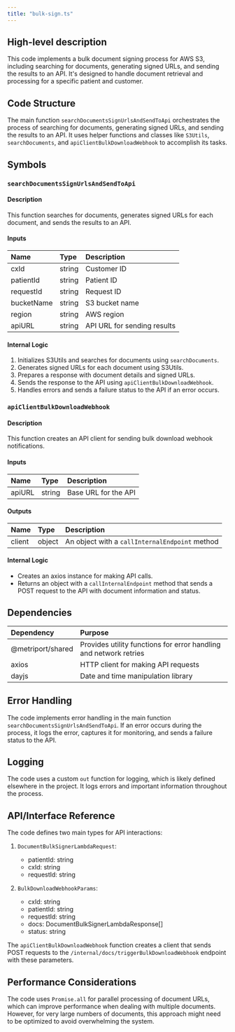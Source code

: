 ```yaml
---
title: "bulk-sign.ts"
---
```


## High-level description
This code implements a bulk document signing process for AWS S3, including searching for documents, generating signed URLs, and sending the results to an API. It's designed to handle document retrieval and processing for a specific patient and customer.

## Code Structure
The main function `searchDocumentsSignUrlsAndSendToApi` orchestrates the process of searching for documents, generating signed URLs, and sending the results to an API. It uses helper functions and classes like `S3Utils`, `searchDocuments`, and `apiClientBulkDownloadWebhook` to accomplish its tasks.

## Symbols

### `searchDocumentsSignUrlsAndSendToApi`
#### Description
This function searches for documents, generates signed URLs for each document, and sends the results to an API.

#### Inputs
| Name | Type | Description |
|:-----|:-----|:------------|
| cxId | string | Customer ID |
| patientId | string | Patient ID |
| requestId | string | Request ID |
| bucketName | string | S3 bucket name |
| region | string | AWS region |
| apiURL | string | API URL for sending results |

#### Internal Logic
1. Initializes S3Utils and searches for documents using `searchDocuments`.
2. Generates signed URLs for each document using S3Utils.
3. Prepares a response with document details and signed URLs.
4. Sends the response to the API using `apiClientBulkDownloadWebhook`.
5. Handles errors and sends a failure status to the API if an error occurs.

### `apiClientBulkDownloadWebhook`
#### Description
This function creates an API client for sending bulk download webhook notifications.

#### Inputs
| Name | Type | Description |
|:-----|:-----|:------------|
| apiURL | string | Base URL for the API |

#### Outputs
| Name | Type | Description |
|:-----|:-----|:------------|
| client | object | An object with a `callInternalEndpoint` method |

#### Internal Logic
- Creates an axios instance for making API calls.
- Returns an object with a `callInternalEndpoint` method that sends a POST request to the API with document information and status.

## Dependencies
| Dependency | Purpose |
|:-----------|:--------|
| @metriport/shared | Provides utility functions for error handling and network retries |
| axios | HTTP client for making API requests |
| dayjs | Date and time manipulation library |

## Error Handling
The code implements error handling in the main function `searchDocumentsSignUrlsAndSendToApi`. If an error occurs during the process, it logs the error, captures it for monitoring, and sends a failure status to the API.

## Logging
The code uses a custom `out` function for logging, which is likely defined elsewhere in the project. It logs errors and important information throughout the process.

## API/Interface Reference
The code defines two main types for API interactions:

1. `DocumentBulkSignerLambdaRequest`:
   - patientId: string
   - cxId: string
   - requestId: string

2. `BulkDownloadWebhookParams`:
   - cxId: string
   - patientId: string
   - requestId: string
   - docs: DocumentBulkSignerLambdaResponse[]
   - status: string

The `apiClientBulkDownloadWebhook` function creates a client that sends POST requests to the `/internal/docs/triggerBulkDownloadWebhook` endpoint with these parameters.

## Performance Considerations
The code uses `Promise.all` for parallel processing of document URLs, which can improve performance when dealing with multiple documents. However, for very large numbers of documents, this approach might need to be optimized to avoid overwhelming the system.